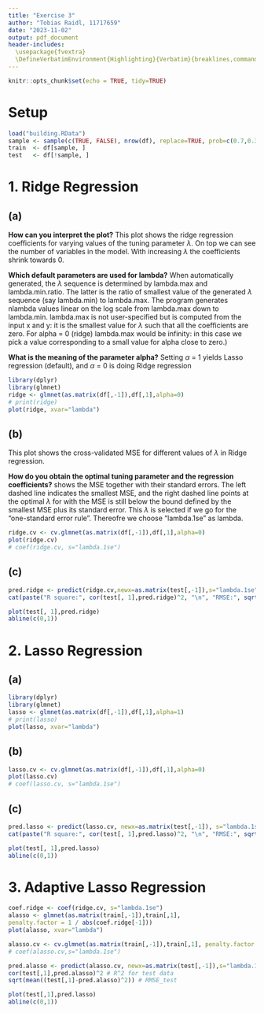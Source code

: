 ```yaml
---
title: "Exercise 3"
author: "Tobias Raidl, 11717659"
date: "2023-11-02"
output: pdf_document
header-includes:
  \usepackage{fvextra}
  \DefineVerbatimEnvironment{Highlighting}{Verbatim}{breaklines,commandchars=\\\{\}}
---
```


```r
knitr::opts_chunk$set(echo = TRUE, tidy=TRUE)
```

# Setup
```r
load("building.RData")
sample <- sample(c(TRUE, FALSE), nrow(df), replace=TRUE, prob=c(0.7,0.3))
train  <- df[sample, ]
test   <- df[!sample, ]
```

# 1. Ridge Regression
## (a)
**How can you interpret the plot?**
This plot shows the ridge regression coefficients for varying values of the tuning parameter $\lambda$. On top we can see the number of variables in the model. With increasing $\lambda$ the coefficients shrink towards 0.

**Which default parameters are used for lambda?**
When automatically generated, the $\lambda$ sequence is determined by lambda.max and lambda.min.ratio. The latter is the ratio of smallest value of the generated $\lambda$ sequence (say lambda.min) to lambda.max. The program generates nlambda values linear on the log scale from lambda.max down to lambda.min. lambda.max is not user-specified but is computed from the input x and y: it is the smallest value for $\lambda$ such that all the coefficients are zero. For alpha = 0 (ridge) lambda.max would be infinity: in this case we pick a value corresponding to a small value for alpha close to zero.)

**What is the meaning of the parameter alpha?**
Setting $\alpha$ = 1 yields Lasso regression (default), and $\alpha$ = 0 is doing Ridge
regression
```r
library(dplyr)
library(glmnet)
ridge <- glmnet(as.matrix(df[,-1]),df[,1],alpha=0)
# print(ridge)
plot(ridge, xvar="lambda")
```

## (b)
This plot shows the cross-validated MSE for different values of $\lambda$ in Ridge regression.  

**How do you obtain the optimal tuning parameter and the regression coefficients?**
shows the MSE together with their standard errors. The left dashed line indicates
the smallest MSE, and the right dashed line points at the optimal $\lambda$ for with the MSE is still below the bound defined by the smallest MSE plus its standard error. This $\lambda$ is selected if we go for the “one-standard error rule". Thereofre we choose "lambda.1se" as lambda.
```r
ridge.cv <- cv.glmnet(as.matrix(df[,-1]),df[,1],alpha=0)
plot(ridge.cv)
# coef(ridge.cv, s="lambda.1se")
```
## (c)
```r
pred.ridge <- predict(ridge.cv,newx=as.matrix(test[,-1]),s="lambda.1se")
cat(paste("R square:", cor(test[, 1],pred.ridge)^2, "\n", "RMSE:", sqrt(mean((test[, 1]-pred.ridge)^2)), "\n"))

plot(test[, 1],pred.ridge)
abline(c(0,1))
``` 

# 2. Lasso Regression
## (a)
```r
library(dplyr)
library(glmnet)
lasso <- glmnet(as.matrix(df[,-1]),df[,1],alpha=1)
# print(lasso)
plot(lasso, xvar="lambda")
```

## (b)
```r
lasso.cv <- cv.glmnet(as.matrix(df[,-1]),df[,1],alpha=0)
plot(lasso.cv)
# coef(lasso.cv, s="lambda.1se")
```

## (c)
```r
pred.lasso <- predict(lasso.cv, newx=as.matrix(test[,-1]), s="lambda.1se")
cat(paste("R square:", cor(test[, 1],pred.lasso)^2, "\n", "RMSE:", sqrt(mean((test[, 1]-pred.lasso)^2)), "\n"))

plot(test[, 1],pred.lasso)
abline(c(0,1))
``` 

# 3. Adaptive Lasso Regression
```r
coef.ridge <- coef(ridge.cv, s="lambda.1se")
alasso <- glmnet(as.matrix(train[,-1]),train[,1],
penalty.factor = 1 / abs(coef.ridge[-1]))
plot(alasso, xvar="lambda")

alasso.cv <- cv.glmnet(as.matrix(train[,-1]),train[,1], penalty.factor = 1 / abs(coef.ridge[-1]))
# coef(alasso.cv,s="lambda.1se")

pred.alasso <- predict(alasso.cv, newx=as.matrix(test[,-1]),s="lambda.1se")
cor(test[,1],pred.alasso)^2 # R^2 for test data
sqrt(mean((test[,1]-pred.alasso)^2)) # RMSE_test

plot(test[,1],pred.lasso)
abline(c(0,1))
```